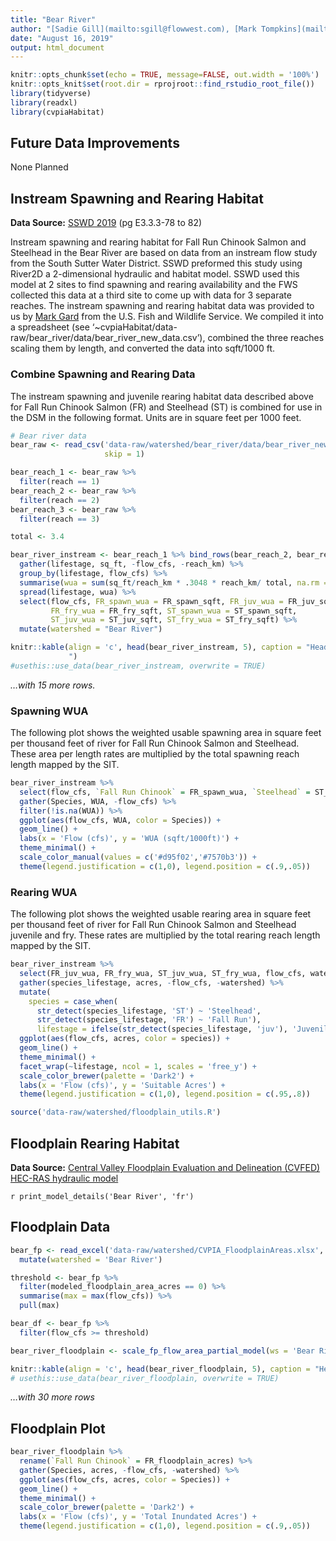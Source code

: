 ```yaml
---
title: "Bear River"
author: "[Sadie Gill](mailto:sgill@flowwest.com), [Mark Tompkins](mailto:mtompkins@flowwest.com), [Erin Cain](ecain@flowwest.com)"
date: "August 16, 2019"
output: html_document
---
```


```r
knitr::opts_chunk$set(echo = TRUE, message=FALSE, out.width = '100%')
knitr::opts_knit$set(root.dir = rprojroot::find_rstudio_root_file())
library(tidyverse)
library(readxl)
library(cvpiaHabitat)
```
## Future Data Improvements
None Planned

## Instream Spawning and Rearing Habitat

**Data Source:** [SSWD 2019](https://cvpiahabitat-r-package.s3-us-west-2.amazonaws.com/cvpia-sit-model-inputs/SSWD_Bear_River_2019.pdf){target="_blank"} (pg E3.3.3-78 to 82)

Instream spawning and rearing habitat for Fall Run Chinook Salmon and Steelhead in the Bear River are based on data from an instream flow study from the South Sutter Water District. SSWD preformed this study using River2D a 2-dimensional hydraulic and habitat model. SSWD used this model at 2 sites to find spawning and rearing availability and the FWS collected this data at a third site to come up with data for 3 separate reaches. The instream spawning and rearing habitat data was provided to us by [Mark Gard](mailto:mark_gard@fws.gov) from the U.S. Fish and Wildlife Service. We compiled it into a spreadsheet (see '~cvpiaHabitat/data-raw/bear_river/data/bear_river_new_data.csv'), combined the three reaches scaling them by length, and converted the data into sqft/1000 ft.  

### Combine Spawning and Rearing Data
The instream spawning and juvenile rearing habitat data described above for Fall Run Chinook Salmon (FR) and Steelhead (ST) is combined for use in the DSM in the following format. Units are in square feet per 1000 feet.
```r
# Bear river data 
bear_raw <- read_csv('data-raw/watershed/bear_river/data/bear_river_new_data.csv',
                     skip = 1)

bear_reach_1 <- bear_raw %>% 
  filter(reach == 1) 
bear_reach_2 <- bear_raw %>% 
  filter(reach == 2) 
bear_reach_3 <- bear_raw %>% 
  filter(reach == 3) 

total <- 3.4

bear_river_instream <- bear_reach_1 %>% bind_rows(bear_reach_2, bear_reach_3) %>% 
  gather(lifestage, sq_ft, -flow_cfs, -reach_km) %>%
  group_by(lifestage, flow_cfs) %>%
  summarise(wua = sum(sq_ft/reach_km * .3048 * reach_km/ total, na.rm = TRUE)) %>%
  spread(lifestage, wua) %>% 
  select(flow_cfs, FR_spawn_wua = FR_spawn_sqft, FR_juv_wua = FR_juv_sqft, 
         FR_fry_wua = FR_fry_sqft, ST_spawn_wua = ST_spawn_sqft, 
         ST_juv_wua = ST_juv_sqft, ST_fry_wua = ST_fry_sqft) %>%
  mutate(watershed = "Bear River")

knitr::kable(align = 'c', head(bear_river_instream, 5), caption = "Header Descriptions: flow_cfs = flow in cubic feet per second, FR_spawn_wua = Fall Run Chinook Spawning wua, FR_juv_wua = Fall Run Chinook Juvenile wua, FR_fry_wua = Fall Run Chinook Fry wua, ST_spawn_wua = Steelhead Spawning wua, ST_juv_wua = Steelhead Juvenile wua, ST_fry_wua = Steelhead Fry wua
             ")
#usethis::use_data(bear_river_instream, overwrite = TRUE)
```

*...with 15 more rows.* 

### Spawning WUA 
The following plot shows the weighted usable spawning area in square feet per thousand feet of river for Fall Run Chinook Salmon and Steelhead. These area per length rates are multiplied by the total spawning reach length mapped by the SIT. 
``` r
bear_river_instream %>% 
  select(flow_cfs, `Fall Run Chinook` = FR_spawn_wua, `Steelhead` = ST_spawn_wua) %>% 
  gather(Species, WUA, -flow_cfs) %>% 
  filter(!is.na(WUA)) %>% 
  ggplot(aes(flow_cfs, WUA, color = Species)) +
  geom_line() +
  labs(x = 'Flow (cfs)', y = 'WUA (sqft/1000ft)') + 
  theme_minimal() + 
  scale_color_manual(values = c('#d95f02','#7570b3')) +
  theme(legend.justification = c(1,0), legend.position = c(.9,.05))
```

### Rearing WUA
The following plot shows the weighted usable rearing area in square feet per thousand feet of river for Fall Run Chinook Salmon and Steelhead juvenile and fry. These rates are multiplied by the total rearing reach length mapped by the SIT. 
``` r
bear_river_instream %>% 
  select(FR_juv_wua, FR_fry_wua, ST_juv_wua, ST_fry_wua, flow_cfs, watershed) %>%
  gather(species_lifestage, acres, -flow_cfs, -watershed) %>% 
  mutate(
    species = case_when( 
      str_detect(species_lifestage, 'ST') ~ 'Steelhead', 
      str_detect(species_lifestage, 'FR') ~ 'Fall Run'),
      lifestage = ifelse(str_detect(species_lifestage, 'juv'), 'Juvenile', 'Fry')) %>% 
  ggplot(aes(flow_cfs, acres, color = species)) +
  geom_line() +
  theme_minimal() +
  facet_wrap(~lifestage, ncol = 1, scales = 'free_y') +
  scale_color_brewer(palette = 'Dark2') +
  labs(x = 'Flow (cfs)', y = 'Suitable Acres') + 
  theme(legend.justification = c(1,0), legend.position = c(.95,.8))
```

```r
source('data-raw/watershed/floodplain_utils.R')
```

## Floodplain Rearing Habitat
**Data Source:** [Central Valley Floodplain Evaluation and Delineation (CVFED) HEC-RAS hydraulic model](https://s3-us-west-2.amazonaws.com/cvpiahabitat-r-package/cvpia-sit-model-inputs/CombinedTM_IQAR_Final-FULL-REPORT_20140206.pdf){target="_blank"}

`r print_model_details('Bear River', 'fr')`

## Floodplain Data
```r
bear_fp <- read_excel('data-raw/watershed/CVPIA_FloodplainAreas.xlsx', sheet = 'BearRiver') %>%
  mutate(watershed = 'Bear River')

threshold <- bear_fp %>% 
  filter(modeled_floodplain_area_acres == 0) %>% 
  summarise(max = max(flow_cfs)) %>% 
  pull(max)

bear_df <- bear_fp %>% 
  filter(flow_cfs >= threshold)

bear_river_floodplain <- scale_fp_flow_area_partial_model(ws = 'Bear River', df = bear_df) 

knitr::kable(align = 'c', head(bear_river_floodplain, 5), caption = "Header Descriptions: flow_cfs = flow in cubic feet per second, FR_floodplain_acres = Fall Run Chinook floodplain acres") 
# usethis::use_data(bear_river_floodplain, overwrite = TRUE)
```


*...with 30 more rows*

## Floodplain Plot
```r
bear_river_floodplain %>% 
  rename(`Fall Run Chinook` = FR_floodplain_acres) %>% 
  gather(Species, acres, -flow_cfs, -watershed) %>% 
  ggplot(aes(flow_cfs, acres, color = Species)) +
  geom_line() +
  theme_minimal() +
  scale_color_brewer(palette = 'Dark2') +
  labs(x = 'Flow (cfs)', y = 'Total Inundated Acres') +
  theme(legend.justification = c(1,0), legend.position = c(.9,.05))
```
